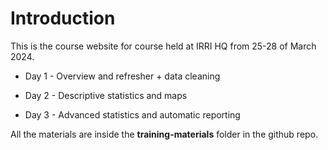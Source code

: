 # **Introduction**

This is the course website for course held at IRRI HQ from 25-28 of March 2024.

-   Day 1 - Overview and refresher + data cleaning

-   Day 2 - Descriptive statistics and maps

-   Day 3 - Advanced statistics and automatic reporting

All the materials are inside the **training-materials** folder in the github repo.

